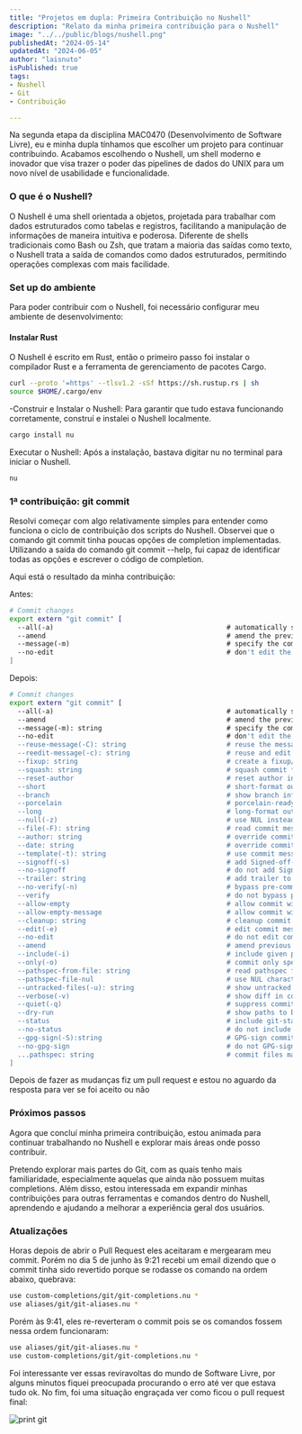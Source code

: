 ```yaml
---
title: "Projetos em dupla: Primeira Contribuição no Nushell"
description: "Relato da minha primeira contribuição para o Nushell"
image: "../../public/blogs/nushell.png"
publishedAt: "2024-05-14"
updatedAt: "2024-06-05"
author: "laisnuto"
isPublished: true
tags:
- Nushell
- Git
- Contribuição

---
```


Na segunda etapa da disciplina MAC0470 (Desenvolvimento de Software Livre), eu e minha dupla tínhamos que escolher um projeto para continuar contribuindo. Acabamos escolhendo o Nushell, um shell moderno e inovador que visa trazer o poder das pipelines de dados do UNIX para um novo nível de usabilidade e funcionalidade.

### O que é o Nushell? 
O Nushell é uma shell orientada a objetos, projetada para trabalhar com dados estruturados como tabelas e registros, facilitando a manipulação de informações de maneira intuitiva e poderosa. Diferente de shells tradicionais como Bash ou Zsh, que tratam a maioria das saídas como texto, o Nushell trata a saída de comandos como dados estruturados, permitindo operações complexas com mais facilidade.

### Set up do ambiente
Para poder contribuir com o Nushell, foi necessário configurar meu ambiente de desenvolvimento:

#### Instalar Rust
 O Nushell é escrito em Rust, então o primeiro passo foi instalar o compilador Rust e a ferramenta de gerenciamento de pacotes Cargo.
```bash
curl --proto '=https' --tlsv1.2 -sSf https://sh.rustup.rs | sh
source $HOME/.cargo/env
```

-Construir e Instalar o Nushell: Para garantir que tudo estava funcionando corretamente, construí e instalei o Nushell localmente.
```bash
cargo install nu
```

Executar o Nushell: Após a instalação, bastava digitar nu no terminal para iniciar o Nushell.

```bash
nu
```


### 1ª contribuição: git commit
Resolvi começar com algo relativamente simples para entender como funciona o ciclo de contribuição dos scripts do Nushell. Observei que o comando git commit tinha poucas opções de completion implementadas. Utilizando a saída do comando git commit --help, fui capaz de identificar todas as opções e escrever o código de completion.

Aqui está o resultado da minha contribuição:

Antes:
```bash
# Commit changes
export extern "git commit" [
  --all(-a)                                           # automatically stage all modified and deleted files
  --amend                                             # amend the previous commit rather than adding a new one
  --message(-m)                                       # specify the commit message rather than opening an editor
  --no-edit                                           # don't edit the commit message (useful with --amend)
]

```

Depois:
```bash
# Commit changes
export extern "git commit" [
  --all(-a)                                           # automatically stage all modified and deleted files
  --amend                                             # amend the previous commit rather than adding a new one
  --message(-m): string                               # specify the commit message rather than opening an editor
  --no-edit                                           # don't edit the commit message (useful with --amend)
  --reuse-message(-C): string                         # reuse the message from a previous commit
  --reedit-message(-c): string                        # reuse and edit message from a commit
  --fixup: string                                     # create a fixup/amend commit
  --squash: string                                    # squash commit for autosquash rebase
  --reset-author                                      # reset author information
  --short                                             # short-format output for dry-run
  --branch                                            # show branch info in short-format
  --porcelain                                         # porcelain-ready format for dry-run
  --long                                              # long-format output for dry-run
  --null(-z)                                          # use NUL instead of LF in output
  --file(-F): string                                  # read commit message from file
  --author: string                                    # override commit author
  --date: string                                      # override commit date
  --template(-t): string                              # use commit message template file
  --signoff(-s)                                       # add Signed-off-by trailer
  --no-signoff                                        # do not add Signed-off-by trailer
  --trailer: string                                   # add trailer to commit message
  --no-verify(-n)                                     # bypass pre-commit and commit-msg hooks
  --verify                                            # do not bypass pre-commit and commit-msg hooks
  --allow-empty                                       # allow commit with no changes
  --allow-empty-message                               # allow commit with empty message
  --cleanup: string                                   # cleanup commit message
  --edit(-e)                                          # edit commit message
  --no-edit                                           # do not edit commit message
  --amend                                             # amend previous commit
  --include(-i)                                       # include given paths in commit
  --only(-o)                                          # commit only specified paths
  --pathspec-from-file: string                        # read pathspec from file
  --pathspec-file-nul                                 # use NUL character for pathspec file
  --untracked-files(-u): string                       # show untracked files
  --verbose(-v)                                       # show diff in commit message template
  --quiet(-q)                                         # suppress commit summary
  --dry-run                                           # show paths to be committed without committing
  --status                                            # include git-status output in commit message
  --no-status                                         # do not include git-status output
  --gpg-sign(-S):string                               # GPG-sign commit
  --no-gpg-sign                                       # do not GPG-sign commit
  ...pathspec: string                                 # commit files matching pathspec
]

```

Depois de fazer as mudanças fiz um pull request e estou no aguardo da resposta para ver se foi aceito ou não

### Próximos passos
Agora que concluí minha primeira contribuição, estou animada para continuar trabalhando no Nushell e explorar mais áreas onde posso contribuir. 

Pretendo explorar mais partes do Git, com as quais tenho mais familiaridade, especialmente aquelas que ainda não possuem muitas completions. Além disso, estou interessada em expandir minhas contribuições para outras ferramentas e comandos dentro do Nushell, aprendendo e ajudando a melhorar a experiência geral dos usuários.



### Atualizações
Horas depois de abrir o Pull Request eles aceitaram e mergearam meu commit. Porém no dia 5 de junho às 9:21 recebi um email dizendo que o commit tinha sido revertido porque se rodasse os comando na ordem abaixo, quebrava:

```bash
use custom-completions/git/git-completions.nu *
use aliases/git/git-aliases.nu *
```

Porém às 9:41, eles re-reverteram o commit pois se os comandos fossem nessa ordem funcionaram:

```bash
use aliases/git/git-aliases.nu *
use custom-completions/git/git-completions.nu *
```

Foi interessante ver essas reviravoltas do mundo de Software Livre, por alguns minutos fiquei preocupada procurando o erro até ver que estava tudo ok. No fim, foi uma situação engraçada ver como ficou o pull request final:

![print git](../../public/blogs/revert-revert-git-commit.png)

